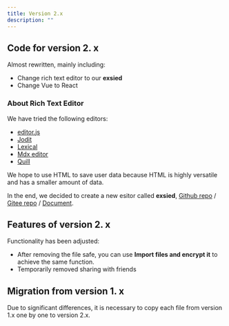 ```yaml
---
title: Version 2.x
description: ""
---
```


## Code for version 2. x

Almost rewritten, mainly including:

- Change rich text editor to our **exsied**
- Change Vue to React

### About Rich Text Editor

We have tried the following editors:

- [editor.js](https://github.com/codex-team/editor.js)
- [Jodit](https://github.com/xdan/jodit)
- [Lexical](https://github.com/facebook/lexical)
- [Mdx editor](https://github.com/mdx-editor/editor)
- [Quill](https://github.com/quilljs/quill)

We hope to use HTML to save user data because HTML is highly versatile and has a smaller amount of data.

In the end, we decided to create a new esitor called **exsied**, [Github repo](https://github.com/exsied/exsied) / [Gitee repo](https://githee.com/exsied/exsied) / [Document](https://fivim.top/en/exsied/about/).

## Features of version 2. x

Functionality has been adjusted:

- After removing the file safe, you can use **Import files and encrypt it** to achieve the same function.
- Temporarily removed sharing with friends

## Migration from version 1. x

Due to significant differences, it is necessary to copy each file from version 1.x one by one to version 2.x.
